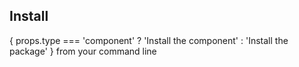 
## Install

{ props.type === 'component' ? 'Install the component' : 'Install the package' } from your command line

<Tabs>
  <TabItem label="pnpm">
    <Code code="pnpm add jsx-email" lang="sh" />
  </TabItem>
  <TabItem label="bun">
    <Code code="bun add jsx-email" lang="sh" />
  </TabItem>
  <TabItem label="npm">
    <Code code="npm add jsx-email" lang="sh" />
  </TabItem>
  <TabItem label="yarn">
    <Code code="yarn add jsx-email" lang="sh" />
  </TabItem>
</Tabs>
